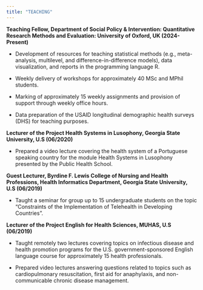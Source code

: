 ```yaml
---
title: "TEACHING"
---
```


**Teaching Fellow, Department of Social Policy & Intervention:  Quantitative Research Methods and Evaluation: University of Oxford, UK (2024-Present)**

- Development of resources for teaching statistical methods (e.g., meta-analysis, multilevel, and difference-in-difference models), data visualization, and reports in the programming language R.

- Weekly delivery of workshops for approximately 40 MSc and MPhil students.

- Marking of approximately 15 weekly assignments and provision of support through weekly office hours.

- Data preparation of the USAID longitudinal demographic health surveys (DHS) for teaching purposes.

**Lecturer of the Project Health Systems in Lusophony, Georgia State University, U.S (06/2020)**

- Prepared a video lecture covering the health system of a Portuguese speaking country for the module Health Systems in Lusophony presented by the Public Health School.

**Guest Lecturer, Byrdine F. Lewis College of Nursing and Health Professions, Health Informatics Department, Georgia State University, U.S (06/2019)**

- Taught a seminar for group up to 15 undergraduate students on the topic “Constraints of the Implementation of Telehealth in Developing Countries”.

**Lecturer of the Project English for Health Sciences, MUHAS, U.S (06/2019)**

- Taught remotely two lectures covering topics on infectious disease and health promotion programs for the U.S. government-sponsored English language course for approximately 15 health professionals.

- Prepared video lectures answering questions related to topics such as cardiopulmonary resuscitation, first aid for anaphylaxis, and non-communicable chronic disease management.
 
